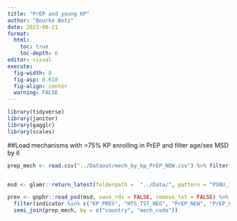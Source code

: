 ```yaml
---
title: "PrEP and young KP"
author: "Bourke Betz"
date: 2023-06-21
format: 
  html:
    toc: true
    toc-depth: 6
editor: visual
execute: 
  fig-width: 8
  fig-asp: 0.618
  fig-align: center
  warning: FALSE
---
```


```r
library(tidyverse)
library(janitor)
library(gagglr)
library(scales)
```

##Load mechanisms with >75% KP enrolling in PrEP and filter age/sex MSD by it

```r
prep_mech <- read.csv("../Dataout/mech_by_kp_PrEP_NEW.csv") %>% filter(prop_kp_grp == "75% +")


msd <- glamr::return_latest(folderpath =  "../Data/", pattern = "PSNU_IM_FY2")

prev <- gophr::read_psd(msd, save_rds = FALSE, remove_txt = FALSE) %>% 
  filter(indicator %in% c("KP_PREV", "HTS_TST_NEG", "PrEP_NEW", "PrEP_CT")) %>% 
  semi_join(prep_mech, by = c("country", "mech_code"))
```

